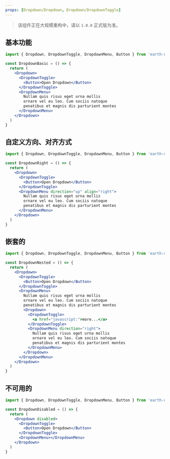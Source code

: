 ```yaml
---
props: [Dropdown/Dropdown, Dropdown/DropdownToggle]
---
```


> 该组件正在大规模重构中，请以 `1.0.0` 正式版为准。

## 基本功能

```jsx tabs
import { Dropdown, DropdownToggle, DropdownMenu, Button } from 'earth-ui'

const DropdownBasic = () => {
  return (
    <Dropdown>
      <DropdownToggle>
        <Button>Open Dropdown</Button>
      </DropdownToggle>
      <DropdownMenu>
        Nullam quis risus eget urna mollis
        ornare vel eu leo. Cum sociis natoque
        penatibus et magnis dis parturient montes
      </DropdownMenu>
    </Dropdown>
  )
}
```

## 自定义方向、对齐方式

```jsx tabs
import { Dropdown, DropdownToggle, DropdownMenu, Button } from 'earth-ui'

const DropdownRight = () => {
  return (
    <Dropdown>
      <DropdownToggle>
        <Button>Open Dropdown</Button>
      </DropdownToggle>
      <DropdownMenu direction="up" align="right">
        Nullam quis risus eget urna mollis
        ornare vel eu leo. Cum sociis natoque
        penatibus et magnis dis parturient montes
      </DropdownMenu>
    </Dropdown>
  )
}
```

## 嵌套的

```jsx tabs
import { Dropdown, DropdownToggle, DropdownMenu, Button } from 'earth-ui'

const DropdownNested = () => {
  return (
    <Dropdown>
      <DropdownToggle>
        <Button>Open Dropdown</Button>
      </DropdownToggle>
      <DropdownMenu>
        Nullam quis risus eget urna mollis
        ornare vel eu leo. Cum sociis natoque
        penatibus et magnis dis parturient montes
        <Dropdown>
          <DropdownToggle>
            <a href="javascript:">more...</a>
          </DropdownToggle>
          <DropdownMenu direction="right">
            Nullam quis risus eget urna mollis
            ornare vel eu leo. Cum sociis natoque
            penatibus et magnis dis parturient montes
          </DropdownMenu>
        </Dropdown>
      </DropdownMenu>
    </Dropdown>
  )
}
```

## 不可用的

```jsx tabs
import { Dropdown, DropdownToggle, DropdownMenu, Button } from 'earth-ui'

const DropdownDisabled = () => {
  return (
    <Dropdown disabled>
      <DropdownToggle>
        <Button>Open Dropdown</Button>
      </DropdownToggle>
      <DropdownMenu></DropdownMenu>
    </Dropdown>
  )
}
```
